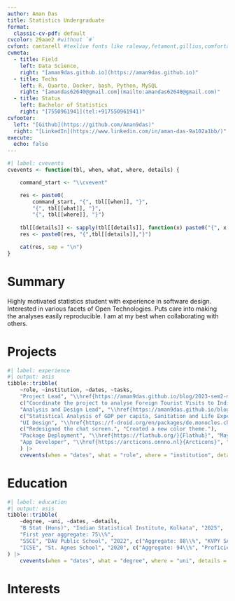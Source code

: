 ```yaml
---
author: Aman Das
title: Statistics Undergraduate
format:
  classic-cv-pdf: default
cvcolor: 29aae2 #without `#`
cvfont: cantarell #texlive fonts like raleway,fetamont,gillius,comfortaa
cvmeta:
  - title: Field
    left: Data Science, 
    right: "[aman9das.github.io](https://aman9das.github.io)"
  - title: Techs
    left: R, Quarto, Docker, bash, Python, MySQL
    right: "[amandas62640@gmail.com](mailto:amandas62640@gmail.com)"
  - title: Status
    left: Bachelor of Statistics
    right: "[7550961941](tel:+917550961941)"
cvfooter:
  left: "[Github](https://github.com/Aman9das)"
  right: "[LinkedIn](https://www.linkedin.com/in/aman-das-9a102a1bb/)"
execute:
  echo: false
---
```


```r
#| label: cvevents
cvevents <- function(tbl, when, what, where, details) {

    command_start <- "\\cvevent"

    res <- paste0(
        command_start, "{", tbl[[when]], "}", 
        "{", tbl[[what]], "}",
        "{", tbl[[where]], "}")
    
    tbl[[details]] <- sapply(tbl[[details]], function(x) paste0("{", x, "}", collapse = ","))
    res <- paste0(res, "{",tbl[[details]],"}")

    cat(res, sep = "\n")
}
```

# Summary

Highly motivated statistics student with experience in software design. Interested in various facets of Open Technologies. Puts care into making the analyses easily reproducible. I am at my best when collaborating with others.

# Projects

```r
#| label: experience
#| output: asis
tibble::tribble(
    ~role, ~institution, ~dates, ~tasks,
    "Project Lead", "\\href{https://aman9das.github.io/blog/2023-sem2-midsem-stat-project/}{Statistics Project}", "May. 2023",
    c("Coordinate the project to analyse Foreign Tourist Visits to India", "Implemented the analysis paper using Quarto."),
    "Analysis and Design Lead", "\\href{https://aman9das.github.io/blog/2022-sem1-endsem-stat-project/PPT_Reveal.html}{Statistics Project}", "Dec. 2022",
    c("Statistical Analysis of GDP per capita, Sanitation and Life Expectancy across Nations.", "Implemented the presentation design in Quarto."),
    "UI Design", "\\href{https://f-droid.org/en/packages/de.monocles.chat/}{Monocles Chat}", "Sep. 2021",
    c("Redesigned the chat screen.", "Created a new color theme."),
    "Package Deployment", "\\href{https://flathub.org/}{Flathub}", "May 2022 - Present", c("Packaged Remnants of the Precursors (ROTP), Wick Editor, Dino and Gargoyle.", "Maintain Ghostwriter, ROTP and Wick Editor for Flathub."),
    "App Developer", "\\href{https://arcticons.onnno.nl}{Arcticons}", "Oct. 2021", c("Re-implemented the Android app on Candybar framework and created Widgets.", "Developed the UI and added a number of Icons.")
    ) |>
    cvevents(when = "dates", what = "role", where = "institution", details = "tasks")
```

# Education

```r
#| label: education
#| output: asis
tibble::tribble(
    ~degree, ~uni, ~dates, ~details,
    "B Stat (Hons)", "Indian Statistical Institute, Kolkata", "2025",
    "First year aggregate: 75\\%",
    "SSCE", "DAV Public School", "2022", c("Aggregate: 88\\%", "KVPY SA: AIR 726"),
    "ICSE", "St. Agnes School", "2020", c("Aggregate: 94\\%", "Proficiency in English, Hindi and Bengali.")
) |>
    cvevents(when = "dates", what = "degree", where = "uni", details = "details")
```

# Interests

\setlength{\tabcolsep}{48pt}
\begin{tabular}{ c c c }
 Distribution Theory & Statistical Inference & Linear Algebra \\
 R & Python & Kotlin \\
 Reproducibility & Design & Open Source
\end{tabular}

